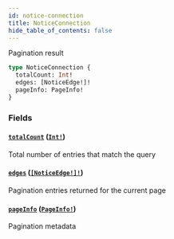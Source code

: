 ```yaml
---
id: notice-connection
title: NoticeConnection
hide_table_of_contents: false
---
```



Pagination result

```graphql
type NoticeConnection {
  totalCount: Int!
  edges: [NoticeEdge!]!
  pageInfo: PageInfo!
}
```


### Fields

#### [`totalCount`](#) ([`Int!`](/cartesi-rollups/next/api/graphql/scalars/int))

Total number of entries that match the query


#### [`edges`](#) ([`[NoticeEdge!]!`](/cartesi-rollups/next/api/graphql/objects/notice-edge))

Pagination entries returned for the current page


#### [`pageInfo`](#) ([`PageInfo!`](/cartesi-rollups/next/api/graphql/objects/page-info))

Pagination metadata




